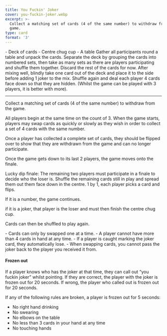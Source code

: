 ```yaml
---
title: You Fuckin' Joker
cover: you-fuckin-joker.webp
excerpt: >-
  Collect a matching set of cards (4 of the same number) to withdraw from the
  game.
type: card
format: '3'
---
```


<GameHero
  cover="/BeerGoggleGames/images/you-fuckin-joker.webp"
  alt="You Fuckin' Joker"
/>

<GameSection title="Equipment" icon="/BeerGoggleGames/images/liquor.webp">
-   Deck of cards
-   Centre chug cup
-   A table
</GameSection>

<GameSection title="Setup" icon="/BeerGoggleGames/images/settings.webp">
Gather all participants round a table and unpack the cards. Separate the deck by grouping the cards into numbered sets, then take as many sets as there are players participating and shuffle them together. Discard the rest of the cards for now. After mixing well, blindly take one card out of the deck and place it to the side before adding 1 joker to the mix. Shuffle again and deal each player 4 cards face down so that they are hidden. (Whilst the game can be played with 3 players, it is better with more).

* * *
</GameSection>

<GameSection title="Aim of the Game" icon="/BeerGoggleGames/images/target.webp">
<p>Collect a matching set of cards (4 of the same number) to withdraw from the game.</p>
</GameSection>

<GameSection title="How to Play" icon="/BeerGoggleGames/images/question.webp">
All players begin at the same time on the count of 3. When the game starts, players may swap cards as quickly or slowly as they wish in order to collect a set of 4 cards with the same number.

Once a player has collected a complete set of cards, they should be flipped over to show that they are withdrawn from the game and can no longer participate.

Once the game gets down to its last 2 players, the game moves onto the finale.

Lucky dip finale: The remaining two players must participate in a finale to decide who the loser is. Shuffle the remaining cards still in play and spread them out them face down in the centre. 1 by 1, each player picks a card and flips.

If it is a number, the game continues.

if it is a joker, that player is the loser and must then finish the centre chug cup.

Cards can then be shuffled to play again.
</GameSection>

<GameSection title="Rules" icon="/BeerGoggleGames/images/rules.webp">
-   Cards can only by swapped one at a time.
-   A player cannot have more than 4 cards in hand at any time.
-   If a player is caught marking the joker card, they automatically lose.
-   When swapping cards, you cannot pass the joker back to the player you received it from.
</GameSection>

<GameSection title="Special Edition" icon="/BeerGoggleGames/images/special.webp">

<h4>Frozen out</h4>

If a player knows who has the joker at that time, they can call out “you fuckin joker” whilst pointing. If they are correct, the player with the joker is frozen out for 20 seconds. If wrong, the player who called out is frozen out for 20 seconds.

If any of the following rules are broken, a player is frozen out for 5 seconds:

-   No right hand drinking
-   No swearing
-   No elbows on the table
-   No less than 3 cards in your hand at any time
-   No touching hands
</GameSection>

<ShareButtons title="You Fuckin' Joker" />

<FeedbackCard>
</FeedbackCard>
